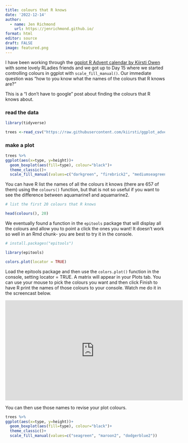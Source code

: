 ```yaml
---
title: colours that R knows
date: '2022-12-14'
author:
  - name: Jen Richmond
    url: https://jenrichmond.github.io/
format: html
editor: source
draft: FALSE
image: featured.png
---
```

 
I have been working through the [ggplot R Advent calendar by Kiirsti Owen](https://github.com/kiirsti/ggplot_adventcalendaR) with some lovely RLadies friends and we got up to Day 15 where we started controlling colours in ggplot with `scale_fill_manual()`. Our immediate question was "how to you know what the names of the colours that R knows are?" 

This is a "I don't have to google" post about finding the colours that R knows about. 

### read the data
```r
library(tidyverse)

trees <-read_csv("https://raw.githubusercontent.com/kiirsti/ggplot_adventcalendaR/main/xmas.trees.csv")

```

### make a plot

```r
trees %>%
ggplot(aes(x=type, y=height))+
  geom_boxplot(aes(fill=type), colour="black")+
  theme_classic()+
  scale_fill_manual(values=c("darkgreen", "firebrick2", "mediumseagreen"))
```


You can have R list the names of all the colours it knows (there are 657 of them) using the `colours()` function, but that is not so useful if you want to see the difference between aquamarine1 and aquamarine2. 

```r
# list the first 20 colours that R knows 

head(colours(), 20)
```


We eventually found a function in the `epitools` package that will display all the colours and allow you to point a click the ones you want! It doesn't work so well in an Rmd chunk- you are best to try it in the console. 

```r
# install.packages("epitools")

library(epitools)

colors.plot(locator = TRUE)

```

Load the epitools package and then use the `colors.plot()` function in the console, setting locator = TRUE. A matrix will appear in your Plots tab. You can use your mouse to pick the colours you want and then click Finish to have R print the names of those colours to your console. Watch me do it in the screencast below. 

<iframe width="560" height="315" src="https://www.youtube.com/embed/aMyi0m9ZD_k" title="YouTube video player" frameborder="0" allow="accelerometer; autoplay; clipboard-write; encrypted-media; gyroscope; picture-in-picture" allowfullscreen></iframe>

You can then use those names to revise your plot colours. 


```r
trees %>%
ggplot(aes(x=type, y=height))+
  geom_boxplot(aes(fill=type), colour="black")+
  theme_classic()+
  scale_fill_manual(values=c("seagreen", "maroon2", "dodgerblue2"))
```